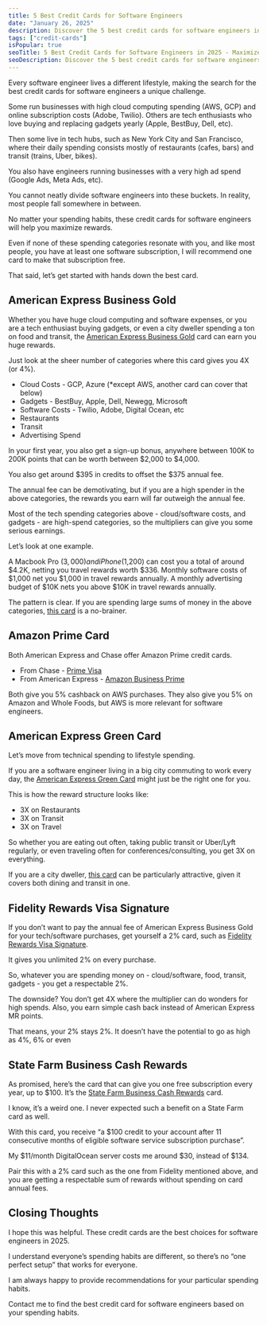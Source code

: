 ```yaml
---
title: 5 Best Credit Cards for Software Engineers
date: "January 26, 2025"
description: Discover the 5 best credit cards for software engineers in 2025. Maximize rewards on cloud computing, gadgets, dining, and more. Find the perfect card for your spending habits today.
tags: ["credit-cards"]
isPopular: true
seoTitle: 5 Best Credit Cards for Software Engineers in 2025 - Maximize Rewards on Tech & Lifestyle
seoDescription: Discover the 5 best credit cards for software engineers in 2025. Maximize rewards on cloud computing, gadgets, dining, and more. Find the perfect card for your spending habits today.
---
```


Every software engineer lives a different lifestyle, making the search for the best credit cards for software engineers a unique challenge.

Some run businesses with high cloud computing spending (AWS, GCP) and online subscription costs (Adobe, Twilio). Others are tech enthusiasts who love buying and replacing gadgets yearly (Apple, BestBuy, Dell, etc).

Then some live in tech hubs, such as New York City and San Francisco, where their daily spending consists mostly of restaurants (cafes, bars) and transit (trains, Uber, bikes).

You also have engineers running businesses with a very high ad spend (Google Ads, Meta Ads, etc).

You cannot neatly divide software engineers into these buckets. In reality, most people fall somewhere in between.

No matter your spending habits, these credit cards for software engineers will help you maximize rewards.

Even if none of these spending categories resonate with you, and like most people, you have at least one software subscription, I will recommend one card to make that subscription free.

That said, let’s get started with hands down the best card.

## American Express Business Gold

Whether you have huge cloud computing and software expenses, or you are a tech enthusiast buying gadgets, or even a city dweller spending a ton on food and transit, the [American Express Business Gold](https://americanexpress.com/en-us/referral/businessgold-card?ref=MDIRTHViI2&xl=cp19) card can earn you huge rewards.

Just look at the sheer number of categories where this card gives you 4X (or 4%).

* Cloud Costs \- GCP, Azure (\*except AWS, another card can cover that below)  
* Gadgets \- BestBuy, Apple, Dell, Newegg, Microsoft  
* Software Costs \- Twilio, Adobe, Digital Ocean, etc  
* Restaurants  
* Transit  
* Advertising Spend

In your first year, you also get a sign-up bonus, anywhere between 100K to 200K points that can be worth between $2,000 to $4,000.

You also get around $395 in credits to offset the $375 annual fee.

The annual fee can be demotivating, but if you are a high spender in the above categories, the rewards you earn will far outweigh the annual fee.

Most of the tech spending categories above \- cloud/software costs, and gadgets \- are high-spend categories, so the multipliers can give you some serious earnings.

Let’s look at one example.

A Macbook Pro ($3,000) and iPhone ($1,200) can cost you a total of around $4.2K, netting you travel rewards worth $336. Monthly software costs of $1,000 net you $1,000 in travel rewards annually. A monthly advertising budget of $10K nets you above $10K in travel rewards annually.

The pattern is clear. If you are spending large sums of money in the above categories, [this card](https://americanexpress.com/en-us/referral/businessgold-card?ref=MDIRTHViI2&xl=cp19) is a no-brainer.

## Amazon Prime Card

Both American Express and Chase offer Amazon Prime credit cards.

* From Chase \- [Prime Visa](https://creditcards.chase.com/cash-back-credit-cards/amazon-prime-rewards?iCELL=61FY)  
* From American Express \- [Amazon Business Prime](https://www.americanexpress.com/us/credit-cards/business/business-credit-cards/amazon-business-prime-card/)

Both give you 5% cashback on AWS purchases. They also give you 5% on Amazon and Whole Foods, but AWS is more relevant for software engineers.

## American Express Green Card

Let’s move from technical spending to lifestyle spending.

If you are a software engineer living in a big city commuting to work every day, the [American Express Green Card](https://www.americanexpress.com/en-us/credit-cards/referral/prospect/personal/1A0916D0A2F605539EA90498CD2E396B40C8ACA40308FBF73AD8900CBF5BDBCD42F5FB1476008E141A2320BF6AAAFAD543283F26751581070A63665D0DD218170F8A8E721BE8DFE5261985876527536D7F87AD26E3F82614354EBD1E7A926D6C8E9E1F967ABB68D95B74F7099239764866E1B2772A0DA9E40D96C0F30E0A8B3DFFC1FE4F07E466FF2F585F9C1F448F46E3C0DC2C90BDF4907766004D3209FD037341940BF8727D7A2A7F26743042EA7FF4E35E98429DE02D0615CE89B40A5EFD99DD716498939517?CORID=M~D~I~R~T~H~V~i~I~2-1737901239398-1242707999&GENCODE=349993292993082&extlink=US-MGM-USEFULLINKS-copypaste-1157-201279-K84O%3A9990&ref=MDIRTHViI2&v=2&xl=cp19) might just be the right one for you.

This is how the reward structure looks like:

* 3X on Restaurants  
* 3X on Transit  
* 3X on Travel

So whether you are eating out often, taking public transit or Uber/Lyft regularly, or even traveling often for conferences/consulting, you get 3X on everything.

If you are a city dweller, [this card](https://www.americanexpress.com/en-us/credit-cards/referral/prospect/personal/1A0916D0A2F605539EA90498CD2E396B40C8ACA40308FBF73AD8900CBF5BDBCD42F5FB1476008E141A2320BF6AAAFAD543283F26751581070A63665D0DD218170F8A8E721BE8DFE5261985876527536D7F87AD26E3F82614354EBD1E7A926D6C8E9E1F967ABB68D95B74F7099239764866E1B2772A0DA9E40D96C0F30E0A8B3DFFC1FE4F07E466FF2F585F9C1F448F46E3C0DC2C90BDF4907766004D3209FD037341940BF8727D7A2A7F26743042EA7FF4E35E98429DE02D0615CE89B40A5EFD99DD716498939517?CORID=M~D~I~R~T~H~V~i~I~2-1737901239398-1242707999&GENCODE=349993292993082&extlink=US-MGM-USEFULLINKS-copypaste-1157-201279-K84O%3A9990&ref=MDIRTHViI2&v=2&xl=cp19) can be particularly attractive, given it covers both dining and transit in one.

## Fidelity Rewards Visa Signature

If you don’t want to pay the annual fee of American Express Business Gold for your tech/software purchases, get yourself a 2% card, such as [Fidelity Rewards Visa Signature](https://www.fidelity.com/spend-save/visa-signature-card).

It gives you unlimited 2% on every purchase.

So, whatever you are spending money on \- cloud/software, food, transit, gadgets \- you get a respectable 2%.

The downside? You don’t get 4X where the multiplier can do wonders for high spends. Also, you earn simple cash back instead of American Express MR points.

That means, your 2% stays 2%. It doesn’t have the potential to go as high as 4%, 6% or even

## State Farm Business Cash Rewards

As promised, here’s the card that can give you one free subscription every year, up to $100. It’s the [State Farm Business Cash Rewards](https://alliance.usbank.com/en-us/statefarm/credit-cards/business-cash-rewards-visa-signature-credit-card.html) card.

I know, it’s a weird one. I never expected such a benefit on a State Farm card as well.

With this card, you receive “a $100 credit to your account after 11 consecutive months of eligible software service subscription purchase”.

My $11/month DigitalOcean server costs me around $30, instead of $134.

Pair this with a 2% card such as the one from Fidelity mentioned above, and you are getting a respectable sum of rewards without spending on card annual fees.

## Closing Thoughts

I hope this was helpful. These credit cards are the best choices for software engineers in 2025\.

I understand everyone’s spending habits are different, so there’s no “one perfect setup” that works for everyone.

I am always happy to provide recommendations for your particular spending habits.

Contact me to find the best credit card for software engineers based on your spending habits.